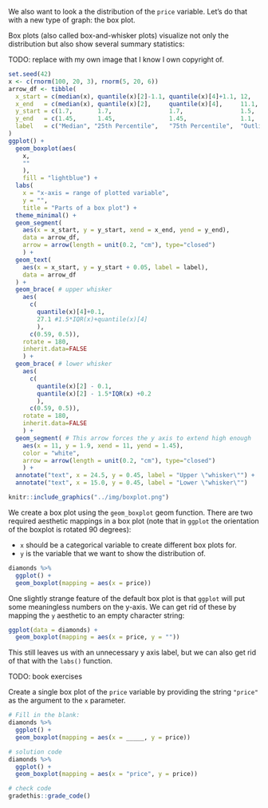 We also want to look a the distribution of the `price` variable. Let's do that with a new type of graph: the box plot.

Box plots (also called box-and-whisker plots) visualize not only the distribution but also show several summary statistics:

TODO: replace with my own image that I know I own copyright of.

```r
set.seed(42)
x <- c(rnorm(100, 20, 3), rnorm(5, 20, 6))
arrow_df <- tibble(
  x_start = c(median(x), quantile(x)[2]-1.1, quantile(x)[4]+1.1, 12,        30),
  x_end   = c(median(x), quantile(x)[2],     quantile(x)[4],     11.1,      30.9),
  y_start = c(1.7,       1.7,                1.7,                1.5,       1.5),
  y_end   = c(1.45,      1.45,               1.45,               1.1,       1.1),
  label   = c("Median", "25th Percentile",   "75th Percentile",  "Outlier", "Outlier")
)
ggplot() +
  geom_boxplot(aes(
    x, 
    ""
    ),
    fill = "lightblue") +
  labs(
    x = "x-axis = range of plotted variable", 
    y = "",
    title = "Parts of a box plot") +
  theme_minimal() +
  geom_segment(
    aes(x = x_start, y = y_start, xend = x_end, yend = y_end),
    data = arrow_df, 
    arrow = arrow(length = unit(0.2, "cm"), type="closed")
    ) +
  geom_text(
    aes(x = x_start, y = y_start + 0.05, label = label),
    data = arrow_df
  ) +
  geom_brace( # upper whisker
    aes(
      c(
        quantile(x)[4]+0.1,
        27.1 #1.5*IQR(x)+quantile(x)[4]
        ), 
      c(0.59, 0.5)), 
    rotate = 180,
    inherit.data=FALSE
    ) +
  geom_brace( # lower whisker
    aes(
      c(
        quantile(x)[2] - 0.1,
        quantile(x)[2] - 1.5*IQR(x) +0.2
        ), 
      c(0.59, 0.5)), 
    rotate = 180,
    inherit.data=FALSE
    ) +
  geom_segment( # This arrow forces the y axis to extend high enough
    aes(x = 11, y = 1.9, xend = 11, yend = 1.45), 
    color = "white",
    arrow = arrow(length = unit(0.2, "cm"), type="closed")
    ) +
  annotate("text", x = 24.5, y = 0.45, label = "Upper \"whisker\"") +
  annotate("text", x = 15.0, y = 0.45, label = "Lower \"whisker\"")
```


```r
knitr::include_graphics("../img/boxplot.png")
```

We create a box plot using the `geom_boxplot` geom function. There are two required aesthetic mappings in a box plot (note that in `ggplot` the orientation of the boxplot is rotated 90 degrees): 

* `x` should be a categorical variable to create different box plots for.
* `y` is the variable that we want to show the distribution of.

```r
diamonds %>%
  ggplot() +
  geom_boxplot(mapping = aes(x = price))
```

One slightly strange feature of the default box plot is that `ggplot` will put some meaningless numbers on the y-axis. We can get rid of these by mapping the `y` aesthetic to an empty character string:

```r
ggplot(data = diamonds) +
  geom_boxplot(mapping = aes(x = price, y = ""))
```

This still leaves us with an unnecessary y axis label, but we can also get rid of that with the `labs()` function.

<!-- Book version -->

TODO: book exercises

<!-- End book -->

<!-- Tutorial version -->

<p class="comment3">
Create a single box plot of the `price` variable by providing the string `"price"` as the argument to the `x` parameter.
</p>

```r
# Fill in the blank:
diamonds %>%
  ggplot() +
  geom_boxplot(mapping = aes(x = _____, y = price))
```

```r
# solution code
diamonds %>%
  ggplot() +
  geom_boxplot(mapping = aes(x = "price", y = price))
```

```r
# check code
gradethis::grade_code()
```

<!-- End tutorial -->
